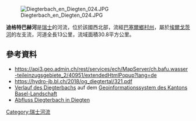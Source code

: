 {{Coord|47.46767|N|7.81084|E|display=title}}
[[Image:Diegterbach_en_Diegten_024.JPG|right]]

'''迪格特巴赫河'''是[[瑞士|瑞士]]的河流，位於該國西北部，流經[[巴塞爾鄉村州|巴塞爾鄉村州]]，屬於[[埃爾戈茨河|埃爾戈茨河]]的左支流，河道全長13公里，流域面積30.8平方公里。

==參考資料==
* https://api3.geo.admin.ch/rest/services/ech/MapServer/ch.bafu.wasser-teileinzugsgebiete_2/40951/extendedHtmlPopup?lang=de
* https://hydro-jb.bl.ch/2018/og_diegtertal/321.pdf
* [https://geoview.bl.ch/?map_x=2628693.35885&map_y=1253047.2596&map_zoom=3&tree_group_layers_Gew%C3%A4sser=gewaessernetz_nach_eigentuemer%2Cgewaessernetz_group%2Cgewaessernetz_label&tree_groups=Gew%C3%A4sser Verlauf des Diegterbachs] auf dem [http://geoview.bl.ch/ Geoinformationssystem des Kantons Basel-Landschaft]
* [http://www.hydro-jb.bl.ch/2016/og_diegtertal/326.pdf Abfluss Diegterbach in Diegten]

{{Switzerland-geo-stub}}
[[Category:瑞士河流|Category:瑞士河流]]